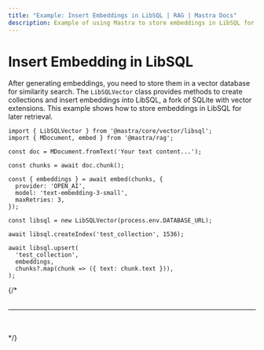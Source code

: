 ```yaml
---
title: "Example: Insert Embeddings in LibSQL | RAG | Mastra Docs"
description: Example of using Mastra to store embeddings in LibSQL for similarity search.
---
```



# Insert Embedding in LibSQL

After generating embeddings, you need to store them in a vector database for similarity search. The `LibSQLVector` class provides methods to create collections and insert embeddings into LibSQL, a fork of SQLite with vector extensions. This example shows how to store embeddings in LibSQL for later retrieval.

```tsx copy
import { LibSQLVector } from '@mastra/core/vector/libsql';
import { MDocument, embed } from '@mastra/rag';

const doc = MDocument.fromText('Your text content...');

const chunks = await doc.chunk();

const { embeddings } = await embed(chunks, {
  provider: 'OPEN_AI',
  model: 'text-embedding-3-small',
  maxRetries: 3,
});

const libsql = new LibSQLVector(process.env.DATABASE_URL);

await libsql.createIndex('test_collection', 1536);

await libsql.upsert(
  'test_collection',
  embeddings,
  chunks?.map(chunk => ({ text: chunk.text })),
);
```

{/* <br />
<br />
<hr className="dark:border-[#404040] border-gray-300" />
<br />
<br />
<GithubLink link={'https://github.com/mastra-ai/mastra/blob/main/examples/basics/rag/insert-embedding-in-libsql'} /> */}
